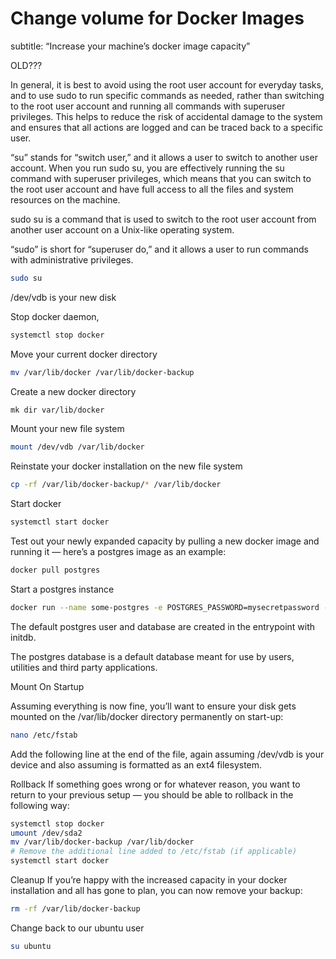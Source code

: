# Change volume for Docker Images

subtitle: "Increase your machine’s docker image capacity" 


OLD???

In general, it is best to avoid using the root user account for everyday tasks, and to use sudo to run specific commands as needed, rather than switching to the root user account and running all commands with superuser privileges. This helps to reduce the risk of accidental damage to the system and ensures that all actions are logged and can be traced back to a specific user.

"su" stands for "switch user," and it allows a user to switch to another user account. When you run sudo su, you are effectively running the su command with superuser privileges, which means that you can switch to the root user account and have full access to all the files and system resources on the machine.

sudo su is a command that is used to switch to the root user account from another user account on a Unix-like operating system.

"sudo" is short for "superuser do," and it allows a user to run commands with administrative privileges. 

```bash
sudo su
```

/dev/vdb is your new disk 


Stop docker daemon,

```bash
systemctl stop docker

```

Move your current docker directory

```bash
mv /var/lib/docker /var/lib/docker-backup

```



Create a new docker directory

```bash
mk dir var/lib/docker

```

Mount your new file system

```bash
mount /dev/vdb /var/lib/docker

```
Reinstate your docker installation on the new file system

```bash
cp -rf /var/lib/docker-backup/* /var/lib/docker

```

Start docker

```bash
systemctl start docker
```

Test out your newly expanded capacity by pulling a new docker image and running it — here’s a postgres image as an example:


```bash
docker pull postgres
```

Start a postgres instance


```bash
docker run --name some-postgres -e POSTGRES_PASSWORD=mysecretpassword -d postgres
```

The default postgres user and database are created in the entrypoint with initdb.

The postgres database is a default database meant for use by users, utilities and third party applications.


Mount On Startup

Assuming everything is now fine, you’ll want to ensure your disk gets mounted on the /var/lib/docker directory permanently on start-up:


```bash
nano /etc/fstab
```

Add the following line at the end of the file, again assuming /dev/vdb is your device and also assuming is formatted as an ext4 filesystem.



Rollback
If something goes wrong or for whatever reason, you want to return to your previous setup — you should be able to rollback in the following way:


```bash
systemctl stop docker
umount /dev/sda2
mv /var/lib/docker-backup /var/lib/docker
# Remove the additional line added to /etc/fstab (if applicable)
systemctl start docker
```

Cleanup
If you’re happy with the increased capacity in your docker installation and all has gone to plan, you can now remove your backup:


```bash
rm -rf /var/lib/docker-backup

```

Change back to our ubuntu user


```bash
su ubuntu
```
